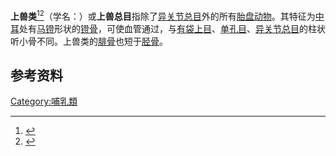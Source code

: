 {{Refimprove|time=2021-02-28T22:02:14+00:00}}
{{expand English}}
{{Automatic taxobox
| name = 上獸類
| fossil_range = [[白堊紀|白堊紀]]晚期至今
| image = Boreoeutheria.png
| image2 = Afrotheria.jpg
| display_parents = 2
| taxon = Epitheria
| subdivision_ranks = 演化支
| subdivision =
*[[非洲獸總目|非洲獸總目]] '''Afrotheria'''
**[[非洲蝟目|非洲蝟目]] Afrosoricida
**[[象鼩目|象鼩目]] Macroscelidea
**[[管齒目|管齒目]] Tubulidentata
**[[蹄兔目|蹄兔目]] Hyracoidea
**[[長鼻目|長鼻目]] Proboscidea
**[[海牛目|海牛目]] Sirenia
*[[北方真獸高目|北方真獸高目]] '''Boreoeutheria'''
**[[勞亞獸總目|勞亞獸總目]] '''Laurasiatheria'''
***[[翼手目|翼手目]] Chiroptera
***[[真盲缺目|真盲缺目]] Eulipotyphla
***[[偶蹄目|偶蹄目]] Artiodactyla 
***[[奇蹄目|奇蹄目]] Perissodactyla
***[[鱗甲目|鱗甲目]] Pholidota
***[[食肉目|食肉目]] Carnivora
**[[靈長總目|靈長總目]] '''Euarchontoglires'''
***[[齧齒目|齧齒目]] Rodentia 
***[[兔形目|兔形目]] Lagomorpha
***[[皮翼目|皮翼目]] Dermoptera
***[[樹鼩目|樹鼩目]] Scandentia
***[[靈長目|靈長目]] Primates
}}
'''上兽类'''<ref>{{cite journal |author1=周旭明 |coauthors=杨光 |title=哺乳动物系统发育基因组学研究进展 |journal=[[兽类学报|兽类学报]] |date=2010 |volume=30 |issue=3 |page=341 |url=https://www.researchgate.net/profile/Xuming-Zhou/publication/287745676_A_review_on_the_progress_in_mammalian_phylogenomics/links/5ad17f0ba6fdcc29357c4077/A-review-on-the-progress-in-mammalian-phylogenomics.pdf |accessdate=2021-02-28 |archive-date=2021-04-11 |archive-url=https://web.archive.org/web/20210411145936/https://www.researchgate.net/profile/Xuming-Zhou/publication/287745676_A_review_on_the_progress_in_mammalian_phylogenomics/links/5ad17f0ba6fdcc29357c4077/A-review-on-the-progress-in-mammalian-phylogenomics.pdf |dead-url=no }}</ref><ref>{{cite journal |author1=吴蔚 |author2=张梦洁 |author3=朱立峰 |author4=吴琦 |title=应用非序列联配方法对哺乳动物系统发育关系的探讨 |journal=[[兽类学报|兽类学报]] |date=2018 |issue=2 |url=https://www.cnki.com.cn/Article/CJFDTotal-SLXX201802007.htm |language=zh-cn}}</ref>（学名：{{lang|la|Epitheria}}）或'''上兽总目'''指除了[[异关节总目|异关节总目]]外的所有[[胎盘动物|胎盘动物]]。其特征为[[中耳|中耳]]处有[[镫|马镫]]形状的[[镫骨|镫骨]]，可使血管通过，与[[有袋类|有袋上目]]、[[单孔目|单孔目]]、[[异关节总目|异关节总目]]的柱状听小骨不同。上兽类的[[腓骨|腓骨]]也短于[[胫骨|胫骨]]。

== 参考资料 ==
{{reflist}}

{{mammal-stub}}

[[Category:哺乳類|Category:哺乳類]]